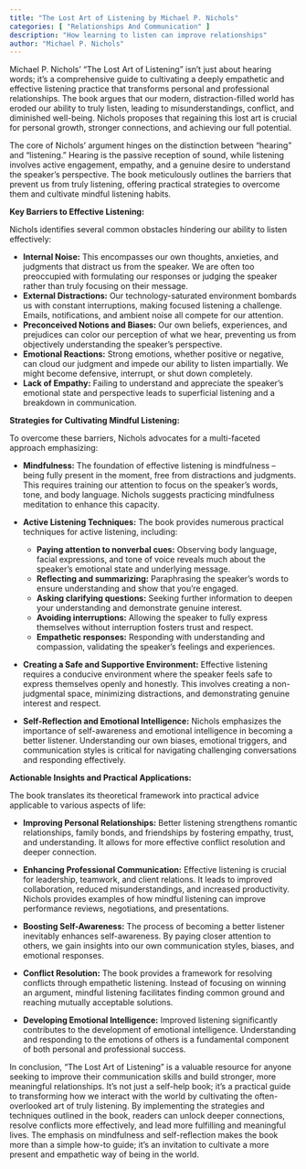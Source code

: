 ```yaml
---
title: "The Lost Art of Listening by Michael P. Nichols"
categories: [ "Relationships And Communication" ]
description: "How learning to listen can improve relationships"
author: "Michael P. Nichols"
---
```

Michael P. Nichols' "The Lost Art of Listening" isn't just about hearing words; it's a comprehensive guide to cultivating a deeply empathetic and effective listening practice that transforms personal and professional relationships.  The book argues that our modern, distraction-filled world has eroded our ability to truly listen, leading to misunderstandings, conflict, and diminished well-being.  Nichols proposes that regaining this lost art is crucial for personal growth, stronger connections, and achieving our full potential.

The core of Nichols' argument hinges on the distinction between "hearing" and "listening."  Hearing is the passive reception of sound, while listening involves active engagement, empathy, and a genuine desire to understand the speaker's perspective.  The book meticulously outlines the barriers that prevent us from truly listening, offering practical strategies to overcome them and cultivate mindful listening habits.

**Key Barriers to Effective Listening:**

Nichols identifies several common obstacles hindering our ability to listen effectively:

* **Internal Noise:** This encompasses our own thoughts, anxieties, and judgments that distract us from the speaker.  We are often too preoccupied with formulating our responses or judging the speaker rather than truly focusing on their message.
* **External Distractions:** Our technology-saturated environment bombards us with constant interruptions, making focused listening a challenge.  Emails, notifications, and ambient noise all compete for our attention.
* **Preconceived Notions and Biases:** Our own beliefs, experiences, and prejudices can color our perception of what we hear, preventing us from objectively understanding the speaker's perspective.
* **Emotional Reactions:** Strong emotions, whether positive or negative, can cloud our judgment and impede our ability to listen impartially.  We might become defensive, interrupt, or shut down completely.
* **Lack of Empathy:**  Failing to understand and appreciate the speaker's emotional state and perspective leads to superficial listening and a breakdown in communication.


**Strategies for Cultivating Mindful Listening:**

To overcome these barriers, Nichols advocates for a multi-faceted approach emphasizing:

* **Mindfulness:**  The foundation of effective listening is mindfulness – being fully present in the moment, free from distractions and judgments.  This requires training our attention to focus on the speaker's words, tone, and body language.  Nichols suggests practicing mindfulness meditation to enhance this capacity.

* **Active Listening Techniques:**  The book provides numerous practical techniques for active listening, including:
    * **Paying attention to nonverbal cues:** Observing body language, facial expressions, and tone of voice reveals much about the speaker's emotional state and underlying message.
    * **Reflecting and summarizing:** Paraphrasing the speaker's words to ensure understanding and show that you're engaged.
    * **Asking clarifying questions:**  Seeking further information to deepen your understanding and demonstrate genuine interest.
    * **Avoiding interruptions:**  Allowing the speaker to fully express themselves without interruption fosters trust and respect.
    * **Empathetic responses:**  Responding with understanding and compassion, validating the speaker's feelings and experiences.

* **Creating a Safe and Supportive Environment:**  Effective listening requires a conducive environment where the speaker feels safe to express themselves openly and honestly. This involves creating a non-judgmental space, minimizing distractions, and demonstrating genuine interest and respect.

* **Self-Reflection and Emotional Intelligence:**  Nichols emphasizes the importance of self-awareness and emotional intelligence in becoming a better listener. Understanding our own biases, emotional triggers, and communication styles is critical for navigating challenging conversations and responding effectively.


**Actionable Insights and Practical Applications:**

The book translates its theoretical framework into practical advice applicable to various aspects of life:

* **Improving Personal Relationships:**  Better listening strengthens romantic relationships, family bonds, and friendships by fostering empathy, trust, and understanding.  It allows for more effective conflict resolution and deeper connection.

* **Enhancing Professional Communication:**  Effective listening is crucial for leadership, teamwork, and client relations.  It leads to improved collaboration, reduced misunderstandings, and increased productivity.  Nichols provides examples of how mindful listening can improve performance reviews, negotiations, and presentations.

* **Boosting Self-Awareness:**  The process of becoming a better listener inevitably enhances self-awareness.  By paying closer attention to others, we gain insights into our own communication styles, biases, and emotional responses.

* **Conflict Resolution:**  The book provides a framework for resolving conflicts through empathetic listening.  Instead of focusing on winning an argument, mindful listening facilitates finding common ground and reaching mutually acceptable solutions.

* **Developing Emotional Intelligence:**  Improved listening significantly contributes to the development of emotional intelligence.  Understanding and responding to the emotions of others is a fundamental component of both personal and professional success.


In conclusion, "The Lost Art of Listening" is a valuable resource for anyone seeking to improve their communication skills and build stronger, more meaningful relationships. It's not just a self-help book; it's a practical guide to transforming how we interact with the world by cultivating the often-overlooked art of truly listening.  By implementing the strategies and techniques outlined in the book, readers can unlock deeper connections, resolve conflicts more effectively, and lead more fulfilling and meaningful lives.  The emphasis on mindfulness and self-reflection makes the book more than a simple how-to guide; it’s an invitation to cultivate a more present and empathetic way of being in the world.

